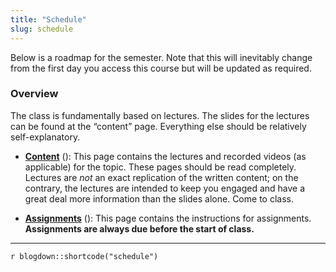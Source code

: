 ```yaml
---
title: "Schedule"
slug: schedule
---
```


Below is a roadmap for the semester. Note that this will inevitably change from the first day you access this course but will be updated as required. 

### Overview

The class is fundamentally based on lectures. The slides for the lectures can be found at the "content" page. Everything else should be relatively self-explanatory.

- [**Content**](/content/) (<i class="fas fa-book-reader"></i>): This page contains the lectures and recorded videos (as applicable) for the topic. These pages should be read completely. Lectures are *not* an exact replication of the written content; on the contrary, the lectures are intended to keep you engaged and have a great deal more information than the slides alone. Come to class.

- [**Assignments**](/assignment/) (<i class="fas fa-pencil-ruler"></i>): This page contains the instructions for assignments. **Assignments are always due before the start of class.** 

---

`r blogdown::shortcode("schedule")`
